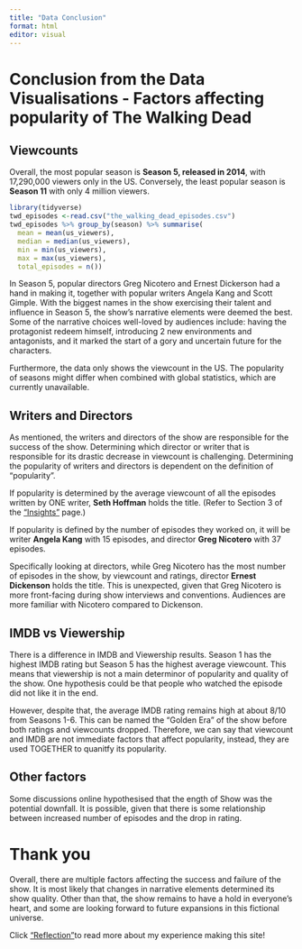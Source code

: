 ```yaml
---
title: "Data Conclusion"
format: html
editor: visual
---
```


# Conclusion from the Data Visualisations - Factors affecting popularity of The Walking Dead 

## Viewcounts
Overall, the most popular season is **Season 5, released in 2014**, with 17,290,000 viewers only in the US. Conversely, the least popular season is **Season 11** with only 4 million viewers. 

```r
library(tidyverse)
twd_episodes <-read.csv("the_walking_dead_episodes.csv")
twd_episodes %>% group_by(season) %>% summarise(
  mean = mean(us_viewers),
  median = median(us_viewers),
  min = min(us_viewers),
  max = max(us_viewers),
  total_episodes = n())
```

In Season 5, popular directors Greg Nicotero and Ernest Dickerson had a hand in making it, together with popular writers Angela Kang and Scott Gimple. With the biggest names in the show exercising their talent and influence in Season 5, the show's narrative elements were deemed the best. Some of the narrative choices well-loved by audiences include: having the protagonist redeem himself, introducing 2 new environments and antagonists, and it marked the start of a gory and uncertain future for the characters.

Furthermore, the data only shows the viewcount in the US. The popularity of seasons might differ when combined with global statistics, which are currently unavailable. 

## Writers and Directors

As mentioned, the writers and directors of the show are responsible for the success of the show. Determining which director or writer that is responsible for its drastic decrease in viewcount is challenging. Determining the popularity of writers and directors is dependent on the definition of "popularity".

If popularity is determined by the average viewcount of all the episodes written by ONE writer, **Seth Hoffman** holds the title. (Refer to Section 3 of the ["Insights"](https://nadia-irdina.github.io/nadia-irdina-local.github.io/insights.html) page.)

If popularity is defined by the number of episodes they worked on, it will be writer **Angela Kang** with 15 episodes, and director **Greg Nicotero** with 37 episodes. 

Specifically looking at directors, while Greg Nicotero has the most number of episodes in the show, by viewcount and ratings, director **Ernest Dickenson** holds the title. This is unexpected, given that Greg Nicotero is more front-facing during show interviews and conventions. Audiences are more familiar with Nicotero compared to Dickenson. 

## IMDB vs Viewership

There is a difference in IMDB and Viewership results. Season 1 has the highest IMDB rating but Season 5 has the highest average viewcount. This means that viewership is not a main determinor of popularity and quality of the show. One hypothesis could be that people who watched the episode did not like it in the end. 

However, despite that, the average IMDB rating remains high at about 8/10 from Seasons 1-6. This can be named the "Golden Era" of the show before both ratings and viewcounts dropped. Therefore, we can say that viewcount and IMDB are not immediate factors that affect popularity, instead, they are used TOGETHER to quanitfy its popularity. 

## Other factors

Some discussions online hypothesised that the ength of Show was the potential downfall. It is possible, given that there is some relationship between increased number of episodes and the drop in rating. 

# Thank you
Overall, there are multiple factors affecting the success and failure of the show. It is most likely that changes in narrative elements determined its show quality. Other than that, the show remains to have a hold in everyone's heart, and some are looking forward to future expansions in this fictional universe. 

Click ["Reflection"](https://nadia-irdina.github.io/nadia-irdina-local.github.io/Reflection.html)to read more about my experience making this site!
